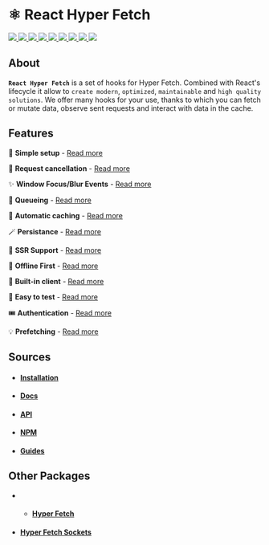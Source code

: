 # ⚛️ React Hyper Fetch

<p>
  <a href="https://bettertyped.com/">
    <img src="https://custom-icon-badges.demolab.com/static/v1?label=&message=BetterTyped&color=333&logo=BT" />
  </a>
  <a href="https://github.com/BetterTyped/hyper-fetch">
    <img src="https://custom-icon-badges.demolab.com/github/stars/BetterTyped/hyper-fetch?logo=star&color=118ab2" />
  </a>
  <a href="https://github.com/BetterTyped/hyper-fetch/blob/main/License.md">
    <img src="https://custom-icon-badges.demolab.com/github/license/BetterTyped/hyper-fetch?logo=law&color=yellow" />
  </a>
  <a href="https://www.npmjs.com/package/@hyper-fetch/react">
    <img src="https://custom-icon-badges.demolab.com/npm/v/@hyper-fetch/react.svg?logo=npm&color=e76f51" />
  </a>
  <a href="https://github.com/BetterTyped/hyper-fetch">
    <img src="https://custom-icon-badges.demolab.com/badge/typescript-%23007ACC.svg?logo=typescript&logoColor=white" />
  </a>
  <a href="https://github.com/BetterTyped/hyper-fetch">
    <img src="https://custom-icon-badges.demolab.com/badge/-REST-informational?logo=rss&color=11b8cc" />
  </a>
  <a href="https://github.com/BetterTyped/hyper-fetch">
    <img src="https://custom-icon-badges.demolab.com/badge/-GraphQL-E10098?logo=graphql&logoColor=white" />
  </a>
  <a href="https://gitter.im/hyper-fetch/community?utm_source=badge&utm_medium=badge&utm_campaign=pr-badge&utm_content=badge">
    <img src="https://custom-icon-badges.demolab.com/badge/chat%20-on%20gitter-brightgreen.svg?logo=gitter&color=blueviolet" />
  </a>
  <a href="https://www.npmjs.com/package/@hyper-fetch/react">
    <img src="https://custom-icon-badges.demolab.com/bundlephobia/minzip/@hyper-fetch/react?color=64BC4B&logo=package" />
  </a>
</p>

## About

**`React Hyper Fetch`** is a set of hooks for Hyper Fetch. Combined with React's lifecycle it allow to `create modern`,
`optimized`, `maintainable` and `high quality solutions`. We offer many hooks for your use, thanks to which you can
fetch or mutate data, observe sent requests and interact with data in the cache.

## Features

🔮 **Simple setup** - [Read more](https://hyperfetch.bettertyped.com/docs/guides/Basic/Setup.mdx)

🎯 **Request cancellation** - [Read more](https://hyperfetch.bettertyped.com/docs/guides/Advanced/Cancellation.mdx)

✨ **Window Focus/Blur Events** -
[Read more](https://hyperfetch.bettertyped.com/docs/guides/React/Window%20Focus%20&%20Blur)

🚀 **Queueing** - [Read more](https://hyperfetch.bettertyped.com/docs/guides/Advanced/Queueing.mdx)

💎 **Automatic caching** - [Read more](https://hyperfetch.bettertyped.com/docs/core/Cache.mdx)

🪄 **Persistance** - [Read more](https://hyperfetch.bettertyped.com/docs/guides/Advanced/Persistence.mdx)

🎊 **SSR Support** - [Read more](https://hyperfetch.bettertyped.com/docs/Getting%20Started/Environment)

🔋 **Offline First** - [Read more](https://hyperfetch.bettertyped.com/docs/guides/Advanced/Offline.mdx)

📡 **Built-in client** - [Read more](https://hyperfetch.bettertyped.com/docs/core/Client)

🧪 **Easy to test** - [Read more](https://hyperfetch.bettertyped.com/docs/Getting%20Started/Testing.mdx)

🎟 **Authentication** - [Read more](https://hyperfetch.bettertyped.com/docs/guides/Basic/Authentication.mdx)

💡 **Prefetching** - [Read more](https://hyperfetch.bettertyped.com/docs/guides/Advanced/Prefetching)

## Sources

- #### [Installation](https://hyperfetch.bettertyped.com/docs/Getting%20Started/Installation)
- #### [Docs](https://hyperfetch.bettertyped.com/docs/React/Overview)
- #### [API](https://hyperfetch.bettertyped.com/api/)
- #### [NPM](https://www.npmjs.com/package/@hyper-fetch/core)
- #### [Guides](https://hyperfetch.bettertyped.com/docs/guides/Basic/Setup)

## Other Packages

- - #### [Hyper Fetch](https://github.com/BetterTyped/hyper-fetch/tree/main/packages/core)
- #### [Hyper Fetch Sockets](https://github.com/BetterTyped/hyper-fetch/tree/main/packages/sockets)

